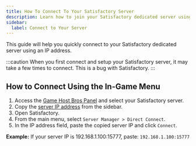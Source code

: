 ```yaml
---
title: How To Connect To Your Satisfactory Server
description: Learn how to join your Satisfactory dedicated server using the IP address.
sidebar:
  label: Connect to Your Server
---
```


This guide will help you quickly connect to your Satisfactory dedicated server using an IP address.

:::caution
When you first connect and setup your Satisfactory server, it may take a few times to connect. This is a bug with Satisfactory.
:::

## How to Connect Using the In-Game Menu

1. Access the [Game Host Bros Panel](https://panel.gamehostbros.com/) and select your Satisfactory server.
2. Copy the [server IP address](https://www.youtube.com/watch?v=Ap7DtDF-wYg) from the sidebar.
3. Open Satisfactory.
4. From the main menu, select `Server Manager > Direct Connect`.
5. In the IP address field, paste the copied server IP and click `Connect`.

**Example:** If your server IP is 192.168.1.100:15777, paste:
`192.168.1.100:15777`

